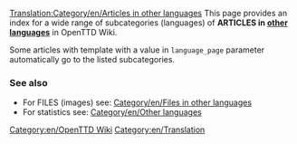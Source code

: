 [[Translation:Category/en/Articles in other languages]]{{en/-}}
This page provides an index for a wide range of subcategories (languages) of '''ARTICLES in [[Category/en/Other languages|other languages]]''' in OpenTTD Wiki.

Some articles with {{s|Other languages}} template with a value in <code>language_page</code> parameter automatically go to the listed subcategories.

===See also===
*For FILES (images) see: [[Category/en/Files in other languages]]
*For statistics see: [[Category/en/Other languages]]



[[Category:en/OpenTTD Wiki]][[Category:en/Translation]]